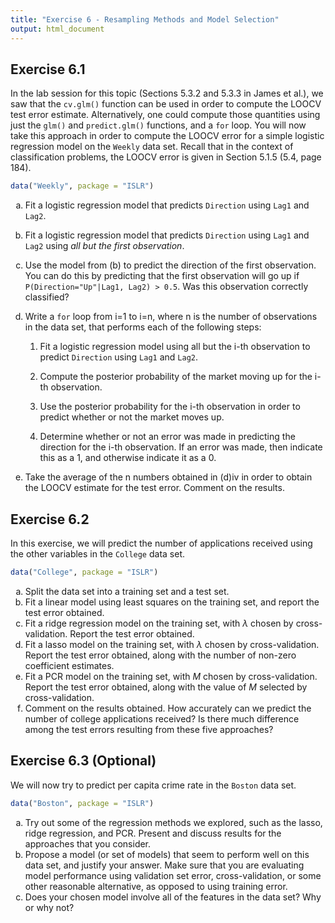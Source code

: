 ```yaml
---
title: "Exercise 6 - Resampling Methods and Model Selection"
output: html_document
---
```


## Exercise 6.1

In the lab session for this topic (Sections 5.3.2 and 5.3.3 in James et al.), we saw that the `cv.glm()` function can be used in order to compute the LOOCV test error estimate. Alternatively, one could compute those quantities using just the `glm()` and `predict.glm()` functions, and a `for` loop. You will now take this approach in order to compute the LOOCV error for a simple logistic regression model on the `Weekly` data set. Recall that in the context of classification problems, the LOOCV error is given in Section 5.1.5 (5.4, page 184).

```r
data("Weekly", package = "ISLR")
```

 (a) Fit a logistic regression model that predicts `Direction` using `Lag1` and `Lag2`.

 (b) Fit a logistic regression model that predicts `Direction` using `Lag1` and `Lag2` using *all but the first observation*.

 (c) Use the model from (b) to predict the direction of the first observation. You can do this by predicting that the first observation will go up if `P(Direction="Up"|Lag1, Lag2) > 0.5`. Was this observation correctly classified?

 (d) Write a `for` loop from i=1 to i=n, where n is the number of observations in the data set, that performs each of the following steps:

        1.  Fit a logistic regression model using all but the i-th observation to predict `Direction` using `Lag1` and `Lag2`.
    
        2. Compute the posterior probability of the market moving up for the i-th observation. 
    
        3.  Use the posterior probability for the i-th observation in order to predict whether or not the market moves up. 
    
        4.  Determine whether or not an error was made in predicting the direction for the i-th observation. If an error was made, then indicate this as a 1, and otherwise indicate it as a 0.

 (e) Take the average of the n numbers obtained in (d)iv in order to obtain the LOOCV estimate for the test error. Comment on the results.


## Exercise 6.2

In this exercise, we will predict the number of applications received using the other variables in the `College` data set.

```r
data("College", package = "ISLR")
```

(a) Split the data set into a training set and a test set.
(b) Fit a linear model using least squares on the training set, and
report the test error obtained.
(c) Fit a ridge regression model on the training set, with $\lambda$ chosen by cross-validation. Report the test error obtained.
(d) Fit a lasso model on the training set, with $\lambda$ chosen by cross-validation. Report the test error obtained, along with the number of non-zero coefficient estimates.
(e) Fit a PCR model on the training set, with $M$ chosen by cross-validation. Report the test error obtained, along with the value of $M$ selected by cross-validation.
(f) Comment on the results obtained. How accurately can we predict the number of college applications received? Is there much difference among the test errors resulting from these five approaches?


## Exercise 6.3 (Optional)

We will now try to predict per capita crime rate in the `Boston` data set.

```r
data("Boston", package = "ISLR")
```

(a) Try out some of the regression methods we explored, such as the lasso, ridge regression, and PCR. Present and discuss results for the approaches that you consider.
(b) Propose a model (or set of models) that seem to perform well on this data set, and justify your answer. Make sure that you are evaluating model performance using validation set error, cross-validation, or some other reasonable alternative, as opposed to using training error.
(c) Does your chosen model involve all of the features in the data set? Why or why not?

